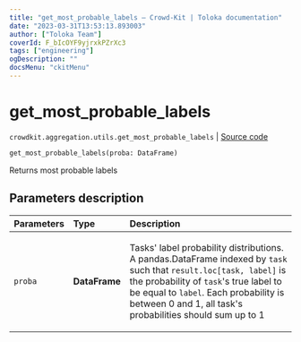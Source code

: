 ```yaml
---
title: "get_most_probable_labels — Crowd-Kit | Toloka documentation"
date: "2023-03-31T13:53:13.893003"
author: ["Toloka Team"]
coverId: F_bIcOYF9yjrxkPZrXc3
tags: ["engineering"]
ogDescription: ""
docsMenu: "ckitMenu"
---
```


# get_most_probable_labels

`crowdkit.aggregation.utils.get_most_probable_labels` | [Source code](https://github.com/Toloka/crowd-kit/blob/v1.2.1/crowdkit/aggregation/utils.py#L73)

```python
get_most_probable_labels(proba: DataFrame)
```

Returns most probable labels

## Parameters description

| Parameters | Type | Description |
| :----------| :----| :-----------|
`proba`|**DataFrame**|<p>Tasks' label probability distributions. A pandas.DataFrame indexed by `task` such that `result.loc[task, label]` is the probability of `task`'s true label to be equal to `label`. Each probability is between 0 and 1, all task's probabilities should sum up to 1</p>